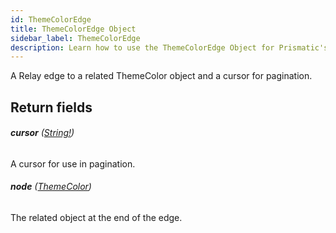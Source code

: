 ```yaml
---
id: ThemeColorEdge
title: ThemeColorEdge Object
sidebar_label: ThemeColorEdge
description: Learn how to use the ThemeColorEdge Object for Prismatic's API.
---
```


A Relay edge to a related ThemeColor object and a cursor for pagination.

## Return fields

###### <b>cursor</b> ([String!](api/schema/scalar/String.mdx))

A cursor for use in pagination.

###### <b>node</b> ([ThemeColor](api/schema/object/ThemeColor.mdx))

The related object at the end of the edge.
